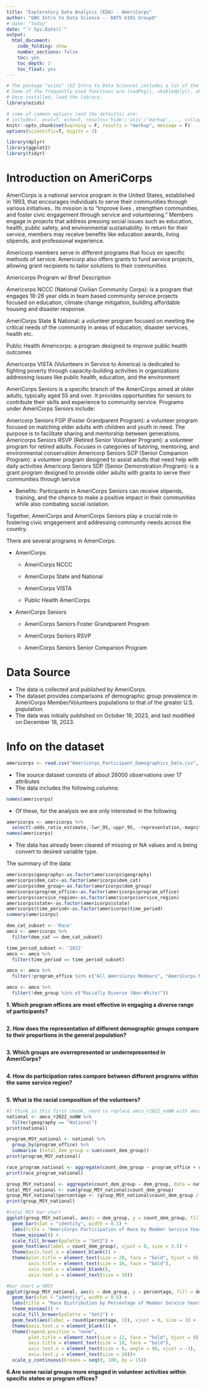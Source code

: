 ```yaml
---
title: "Exploratory Data Analysis (EDA) - AmeriCorps"
author: "GWU Intro to Data Science -- DATS 6101 Group8"
# date: "today"
date: "`r Sys.Date()`"
output:
  html_document:
    code_folding: show
    number_sections: false
    toc: yes
    toc_depth: 3
    toc_float: yes
---
```


```r
# The package "ezids" (EZ Intro to Data Science) includes a lot of the helper functions we developed for the course. 
# Some of the frequently used functions are loadPkg(), xkabledply(), xkablesummary(), uzscale(), etc.
# Once installed, load the library.
library(ezids)
```


```r
# some of common options (and the defaults) are: 
# include=T, eval=T, echo=T, results='hide'/'asis'/'markup',..., collapse=F, warning=T, message=T, error=T, cache=T, fig.width=6, fig.height=4, fig.dim=c(6,4) #inches, fig.align='left'/'center','right', 
knitr::opts_chunk$set(warning = F, results = "markup", message = F)
options(scientific=T, digits = 3) 
```

```r
library(dplyr)
library(ggplot2)
library(tidyr)
```



# Introduction on AmeriCorps

AmeriCorps is a national service program in the United States, established in 1993, that encourages individuals to serve their communities through various initiatives.. Its mission is to “Improve lives , strengthen communities, and foster civic engagement through service and volunteering.”  Members engage in projects that address pressing social issues such as education, health, public safety, and environmental sustainability. In return for their service, members may receive benefits like education awards, living stipends, and professional experience.

Americorp members serve in different programs that focus on specific methods of service. Americorp also offers grants to fund service projects, allowing grant recipients to tailor solutions to their communities 

Americorps Program w/ Brief Description

Americorps NCCC (National Civilian Community Corps): is a program that engages 18-26 year olds in team based community service projects focused on education, climate change mitigation, building affordable housing and disaster response.

AmeriCorps State & National: a volunteer program focused on meeting the critical needs of the community in areas of education, disaster services, health etc.

Public Health Americorps: a program designed to improve public health outcomes

Americorps VISTA (Volunteers in Service to America) is dedicated to fighting poverty through capacity-building activities in organizations addressing issues like public health, education, and the environment

AmeriCorps Seniors is a specific branch of the AmeriCorps aimed at older adults, typically aged 55 and over. It provides opportunities for seniors to contribute their skills and experience to community service. Programs under AmeriCorps Seniors include:

Americorp Seniors FGP (Foster Grandparent Program): a volunteer program focused on matching older adults with children and youth in need. The purpose is to facilitate sharing and mentorship between generations.
Americorps Seniors RSVP (Retired Senior Volunteer Program): a volunteer program for retired adults. Focuses in categories of tutoring, mentoring, and environmental conservation
Americorp Seniors SCP (Senior Companion Program): a volunteer program designed to assist adults that need help with daily activities 
Americorp Seniors SDP (Senior Demonstration Program): is a grant program designed to provide older adults with grants to serve their communities through service

* Benefits: Participants in AmeriCorps Seniors can receive stipends, training, and the chance to make a positive impact in their communities while also combating social isolation.

Together, AmeriCorps and AmeriCorps Seniors play a crucial role in fostering civic engagement and addressing community needs across the country.


[AmeriCorps]: https://americorps.gov/


There are several programs in AmeriCorps:

* AmeriCorps

  * AmeriCorps NCCC
  
  * AmeriCorps State and National
  
  * AmeriCorps VISTA
  
  * Public Health AmeriCorps
  
* AmeriCorps Seniors

  * AmeriCorps Seniors Foster Grandparent Program
  
  * AmeriCorps Seniors RSVP
  
  * AmeriCorps Seniors Senior Companion Program
  

# Data Source

* The data is collected and published by AmeriCorps.
* The dataset provides comparisons of demographic group prevalence in AmeriCorps Member/Volunteers populations to that of the greater U.S. population. 
* The data was initially published on October 19, 2023, and last modified on December 18, 2023.

[Data]: https://catalog.data.gov/dataset/americorps-participant-demographics-data


# Info on the dataset

```r
americorps <- read.csv("Americorps_Participant_Demographics_Data.csv", header =TRUE)
```
* The source dataset consists of about 26000 observations over 17 attributes 
* The data includes the following columns:
```r
names(americorps)
```

* Of these, for the analysis we are only interested in the following
```r
americorps <- americorps %>%
  select(-odds_ratio_estimate,-lwr_95,-uppr_95, -representation,-magnitude_range_size, -significant)
names(americorps)
```

* The data has already been cleared of missing or NA values and is being convert to desired variable type.

The summary of the data:
```r
americorps$geography<-as.factor(americorps$geography)
americorps$dem_cat<-as.factor(americorps$dem_cat)
americorps$dem_group<-as.factor(americorps$dem_group)
americorps$program_office<-as.factor(americorps$program_office)
americorps$service_region<-as.factor(americorps$service_region)
americorps$state<-as.factor(americorps$state)
americorps$time_period<-as.factor(americorps$time_period)
summary(americorps)
```


```r
dem_cat_subset <- 'Race'
amco <- americorps %>%
  filter(dem_cat == dem_cat_subset)

time_period_subset <- '2022'
amco <- amco %>%
  filter(time_period == time_period_subset)

amco <- amco %>%
  filter(!program_office %in% c("All AmeriCorps Members", "AmeriCorps Member Programs (no NCCC)", "AmeriCorps Seniors (All)"))

amco <- amco %>%
  filter(!dem_group %in% c("Racially Diverse (Non-White)"))
```


**1. Which program offices are most effective in engaging a diverse range of participants?**
```r
```

**2. How does the representation of different demographic groups compare to their proportions in the general population?**
```r
```
**3. Which groups are overrepresented or underrepresented in AmeriCorps?**
```r
```
**4. How do participation rates compare between different programs within the same service region?**
```r
```
**5. What is the racial composition of the volunteers?**
```r
#I think in this first chunk, need to replace amco_r2022_noNW with amco because that's how it's subsetted at the beginning? Also think this question should go to #1. I reordered the question on the ppt as well so they make more sense (ie go from least to most specific)
national <- amco_r2022_noNW %>%
  filter(geography == "National")
print(national)

program_MSY_national <- national %>%
  group_by(program_office) %>%
  summarise (total_dem_group = sum(count_dem_group))
print(program_MSY_national)

race_program_national <- aggregate(count_dem_group ~ program_office + dem_group, data = national, sum)
print(race_program_national)

group_MSY_national <- aggregate(count_dem_group ~ dem_group, data = national, sum)
total_MSY_national <- sum(group_MSY_national$count_dem_group)
group_MSY_national$percentage <- (group_MSY_national$count_dem_group / total_MSY_national) * 100
print(group_MSY_national)

#total MSY bar chart
ggplot(group_MSY_national, aes(x = dem_group, y = count_dem_group, fill = dem_group)) +
  geom_bar(stat = "identity", width = 0.5) +
  labs(title = "AmeriCorps Participation of Race by Member Service Years (MSY)", x = "Race", y = "MSY") +
  theme_minimal() +
  scale_fill_brewer(palette = "Set2") + 
  geom_text(aes(label = count_dem_group), vjust = 0, size = 3.5) +
  theme(axis.text.x = element_blank()) +
  theme(plot.title = element_text(size = 20, face = "bold", hjust = 0),
        axis.title = element_text(size = 16, face = "bold"),
        axis.text.x = element_blank(),
        axix.text.y = element_text(size = 10))

#bar chart w %MSY
ggplot(group_MSY_national, aes(x = dem_group, y = percentage, fill = dem_group)) +
  geom_bar(stat = "identity", width = 0.6) +
  labs(title = "Race Distribution by Percentage of Member Service Years (MSY)", x = "Race", y = "MSY(%)") +
  theme_minimal() +
  scale_fill_brewer(palette = "Set2") + 
  geom_text(aes(label = round(percentage, 1)), vjust = 0, size = 3) +
  theme(axis.text.x = element_blank()) +
  theme(legend.position = "none",
        plot.title = element_text(size = 12, face = "bold", hjust = 0),
        axis.title = element_text(size = 10, face = "bold"),
        axis.text.x = element_text(size = 6, angle = 90, vjust = -3),
        axix.text.y = element_text(size = 10))+
  scale_y_continuous(breaks = seq(0, 100, by = 15))
```
**6.Are some racial groups more engaged in volunteer activities within specific states or program offices?**
```r
```

